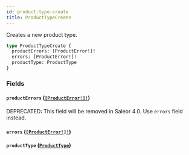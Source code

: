 ```yaml
---
id: product-type-create
title: ProductTypeCreate
---
```


Creates a new product type.

```graphql
type ProductTypeCreate {
  productErrors: [ProductError!]!
  errors: [ProductError!]!
  productType: ProductType
}
```

### Fields

#### `productErrors` ([`[ProductError!]!`](/developer/api-reference/objects/product-error))

<span class="badge badge--warning">DEPRECATED: This field will be removed in Saleor 4.0. Use `errors` field instead.</span>

#### `errors` ([`[ProductError!]!`](/developer/api-reference/objects/product-error))

#### `productType` ([`ProductType`](/developer/api-reference/objects/product-type))
